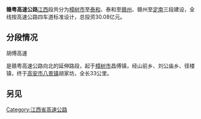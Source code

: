 {{中国高速公路信息框
| 编号 = G45
| 名称 = 大庆－广州高速公路 (吉安 - 定南)
| 地圖 = 
| 路線簡稱 = 大广
| 最近通車日期 = 
| 规划总里程 = 
| 起點 = [[吉安市|吉安市]][[吉州区|吉州区]]
| 終點 = [[赣州市|赣州市]][[龙南县|龙南县]]
| 出口處數 = 
| 服务区数 = 
}}

{{中国高速公路信息框
| 省名 = 江西省
| 编号 = S69
| 自定头部 = [[File:Jiangxi_Expwy_S69_sign_with_name.svg|110px]]
| 名称 = 樟树－吉安高速公路
| 地圖 = 
| 路線簡稱 = 樟吉
| 最近通車日期 = 
| 规划总里程 = 
| 起點 = [[宜春市|宜春市]][[樟樹市|樟樹市]][[昌傅镇|昌傅镇]]
| 終點 = [[吉安市|吉安市]][[吉州区|吉州区]]
| 出口處數 = 
| 服务区数 = 
}}

'''赣粤高速公路'''[[江西|江西]]段共分为[[樟树市|樟树市]]至[[泰和县|泰和]]、泰和至[[赣州|赣州]]、赣州至[[定南|定南]]三段建设，全线按高速公路四车道标准设计，总投资30.08亿元。
==分段情况==
{{main|赣定高速公路|泰赣高速公路|樟吉高速公路}}
;胡傅高速
是赣粤高速公路向北的延伸路段，起于[[樟树市|樟树市]]昌傅镇，经山前乡、刘公庙乡、径楼镇，终于[[高安市|高安市]][[八景镇|八景镇]]胡家坊，全长33公里。

==另见==
{{中国国家高速公路网}}
{{江西省高速公路}}

[[Category:江西省高速公路|Category:江西省高速公路]]